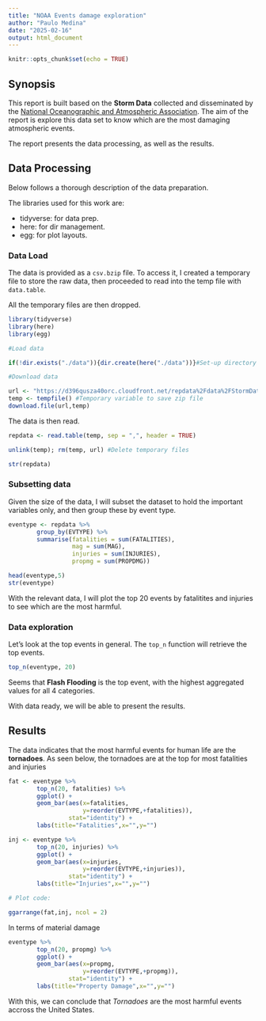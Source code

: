 ```yaml
---
title: "NOAA Events damage exploration"
author: "Paulo Medina"
date: "2025-02-16"
output: html_document
---
```


```r
knitr::opts_chunk$set(echo = TRUE)
```

## Synopsis

This report is built based on the **Storm Data** collected and disseminated by the [National Oceanographic and Atmospheric Association](https://www.noaa.gov/). The aim of the report is explore this data set to know which are the most damaging atmospheric events.

The report presents the data processing, as well as the results.

## Data Processing

Below follows a thorough description of the data preparation.

The libraries used for this work are:

* tidyverse: for data prep.
* here: for dir management.
* egg: for plot layouts.

### Data Load

The data is provided as a `csv.bzip` file. To access it, I created a temporary file to store the raw data, then proceeded to read into the temp file with `data.table`.

All the temporary files are then dropped.

```r
library(tidyverse)
library(here)
library(egg)
```

```r
#Load data

if(!dir.exists("./data")){dir.create(here("./data"))}#Set-up directory for work and data

#Download data

url <- "https://d396qusza40orc.cloudfront.net/repdata%2Fdata%2FStormData.csv.bz2"
temp <- tempfile() #Temporary variable to save zip file
download.file(url,temp)

```

The data is then read.

```r
repdata <- read.table(temp, sep = ",", header = TRUE)

unlink(temp); rm(temp, url) #Delete temporary files

str(repdata)

```

### Subsetting data

Given the size of the data, I will subset the dataset to hold the important variables only, and then group these by event type.

```r
eventype <- repdata %>% 
        group_by(EVTYPE) %>%
        summarise(fatalities = sum(FATALITIES), 
                  mag = sum(MAG),
                  injuries = sum(INJURIES),
                  propmg = sum(PROPDMG))

head(eventype,5)
str(eventype)
```

With the relevant data, I will plot the top 20 events by fatalitites and injuries to see which are the most harmful.

### Data exploration

Let's look at the top events in general. The `top_n` function will retrieve the top events.

```r
top_n(eventype, 20)
```

Seems that **Flash Flooding** is the top event, with the highest aggregated values for all 4 categories.

With data ready, we will be able to present the results.

## Results

The data indicates that the most harmful events for human life are the **tornadoes**. As seen below, the tornadoes are at the top for most fatalities and injuries

```r
fat <- eventype %>% 
        top_n(20, fatalities) %>%
        ggplot() + 
        geom_bar(aes(x=fatalities, 
                     y=reorder(EVTYPE,+fatalities)),
                 stat="identity") +
        labs(title="Fatalities",x="",y="")

inj <- eventype %>% 
        top_n(20, injuries) %>%
        ggplot() + 
        geom_bar(aes(x=injuries, 
                     y=reorder(EVTYPE,+injuries)),
                 stat="identity") +
        labs(title="Injuries",x="",y="")

# Plot code:

ggarrange(fat,inj, ncol = 2)

```

In terms of material damage

```r
eventype %>% 
        top_n(20, propmg) %>%
        ggplot() + 
        geom_bar(aes(x=propmg, 
                     y=reorder(EVTYPE,+propmg)),
                 stat="identity") +
        labs(title="Property Damage",x="",y="")

```

With this, we can conclude that *Tornadoes* are the most harmful events accross the United States.

